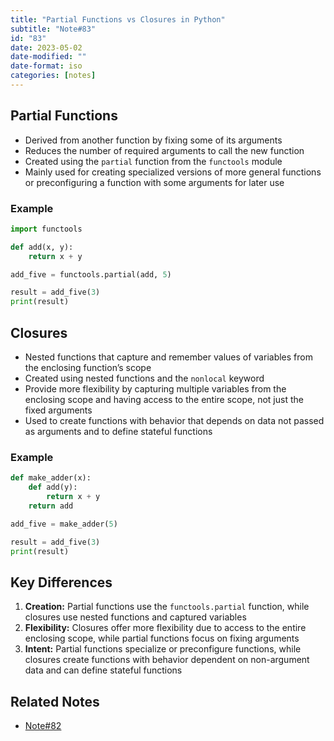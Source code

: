 ```yaml
---
title: "Partial Functions vs Closures in Python"
subtitle: "Note#83"
id: "83"
date: 2023-05-02
date-modified: ""
date-format: iso
categories: [notes]
---
```

## Partial Functions

* Derived from another function by fixing some of its arguments
* Reduces the number of required arguments to call the new function
* Created using the `partial` function from the `functools` module
* Mainly used for creating specialized versions of more general functions or preconfiguring a function with some arguments for later use

### Example

```python
import functools

def add(x, y):
    return x + y

add_five = functools.partial(add, 5)

result = add_five(3)
print(result)
```

## Closures

* Nested functions that capture and remember values of variables from the enclosing function's scope
* Created using nested functions and the `nonlocal` keyword
* Provide more flexibility by capturing multiple variables from the enclosing scope and having access to the entire scope, not just the fixed arguments
* Used to create functions with behavior that depends on data not passed as arguments and to define stateful functions

### Example

```python
def make_adder(x):
    def add(y):
        return x + y
    return add

add_five = make_adder(5)

result = add_five(3)
print(result)
```

## Key Differences

1. **Creation:** Partial functions use the `functools.partial` function, while closures use nested functions and captured variables
2. **Flexibility:** Closures offer more flexibility due to access to the entire enclosing scope, while partial functions focus on fixing arguments
3. **Intent:** Partial functions specialize or preconfigure functions, while closures create functions with behavior dependent on non-argument data and can define stateful functions

## Related Notes

* [Note#82](/notes/82)
